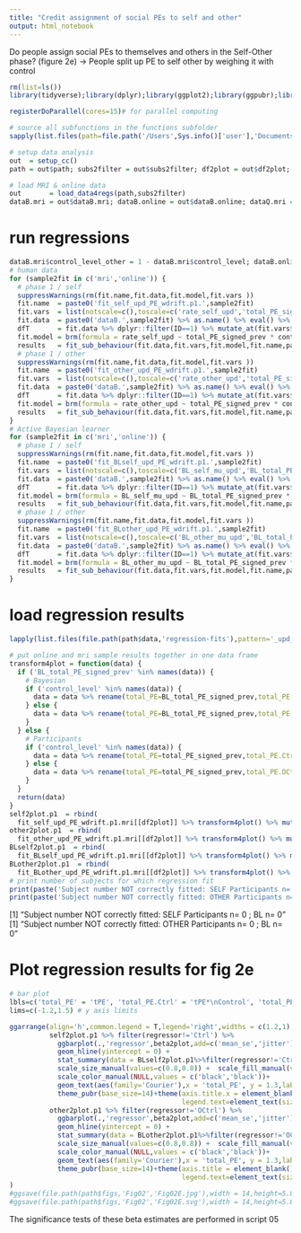 ```yaml
---
title: "Credit assignment of social PEs to self and other"
output: html_notebook
---
```


Do people assign social PEs to themselves and others in the Self-Other phase? (figure 2e)
-> People split up PE to self other by weighing it with control

```r
rm(list=ls()) 
library(tidyverse);library(dplyr);library(ggplot2);library(ggpubr);library(rstan);library(brms);library(shinystan);library(rmcorr);library(zoo);library(foreach);library(doParallel); 

registerDoParallel(cores=15)# for parallel computing 

# source all subfunctions in the functions subfolder
sapply(list.files(path=file.path('/Users',Sys.info()['user'],'Documents/GitHub/cause-controllability/analysis/_functions'), pattern='.R', full.names = T),source) 

# setup data analysis
out  = setup_cc()
path = out$path; subs2filter = out$subs2filter; df2plot = out$df2plot; beta2plot = out$beta2plot; my.priors = out$my.priors; cols = out$cols;

# load MRI & online data
out       = load_data4regs(path,subs2filter) 
dataB.mri = out$dataB.mri; dataB.online = out$dataB.online; dataQ.mri = out$dataQ.mri; dataQ.online = out$dataQ.online
```


# run regressions
```r
dataB.mri$control_level_other = 1 - dataB.mri$control_level; dataB.online$control_level_other = 1 - dataB.online$control_level
# human data
for (sample2fit in c('mri','online')) {
  # phase 1 / self
  suppressWarnings(rm(fit.name,fit.data,fit.model,fit.vars ))
  fit.name  = paste0('fit_self_upd_PE_wdrift.p1.',sample2fit)
  fit.vars  = list(notscale=c(),toscale=c('rate_self_upd','total_PE_signed_prev','control_level','phase_trial'))
  fit.data  = paste0('dataB.',sample2fit) %>% as.name() %>% eval() %>% dplyr::filter(phase==1,phase_trial>1,active_1after==0) %>% select(ID,game_number,phase,all_of(fit.vars$toscale),all_of(fit.vars$notscale))
  dfT       = fit.data %>% dplyr::filter(ID==1) %>% mutate_at(fit.vars$toscale,scale)  
  fit.model = brm(formula = rate_self_upd ~ total_PE_signed_prev * control_level + phase_trial , data=dfT,family='normal',chains=4,control=list(adapt_delta=0.9),refresh=0,prior=my.priors)  
  results   = fit_sub_behaviour(fit.data,fit.vars,fit.model,fit.name,path,my.priors); assign(fit.name, results)
  # phase 1 / other
  suppressWarnings(rm(fit.name,fit.data,fit.model,fit.vars ))
  fit.name  = paste0('fit_other_upd_PE_wdrift.p1.',sample2fit)
  fit.vars  = list(notscale=c(),toscale=c('rate_other_upd','total_PE_signed_prev','control_level_other','phase_trial'))
  fit.data  = paste0('dataB.',sample2fit) %>% as.name() %>% eval() %>% dplyr::filter(phase==1,phase_trial>1,active_1after==0) %>% select(ID,game_number,phase,all_of(fit.vars$toscale),all_of(fit.vars$notscale))
  dfT       = fit.data %>% dplyr::filter(ID==1) %>% mutate_at(fit.vars$toscale,scale)  
  fit.model = brm(formula = rate_other_upd ~ total_PE_signed_prev * control_level_other + phase_trial, data=dfT,family='normal',chains=4,control=list(adapt_delta=0.9),refresh=0,prior=my.priors)  
  results   = fit_sub_behaviour(fit.data,fit.vars,fit.model,fit.name,path,my.priors); assign(fit.name, results)
}
# Active Bayesian learner
for (sample2fit in c('mri','online')) {
  # phase 1 / self
  suppressWarnings(rm(fit.name,fit.data,fit.model,fit.vars ))
  fit.name  = paste0('fit_BLself_upd_PE_wdrift.p1.',sample2fit)
  fit.vars  = list(notscale=c(),toscale=c('BL_self_mu_upd','BL_total_PE_signed_prev','control_level','phase_trial'))
  fit.data  = paste0('dataB.',sample2fit) %>% as.name() %>% eval() %>% dplyr::filter(phase==1,phase_trial>1,active_1after==0) %>% select(ID,game_number,phase,all_of(fit.vars$toscale),all_of(fit.vars$notscale))
  dfT       = fit.data %>% dplyr::filter(ID==1) %>% mutate_at(fit.vars$toscale,scale)  
  fit.model = brm(formula = BL_self_mu_upd ~ BL_total_PE_signed_prev * control_level + phase_trial , data=dfT,family='normal',chains=4,control=list(adapt_delta=0.9),refresh=0,prior=my.priors)  
  results   = fit_sub_behaviour(fit.data,fit.vars,fit.model,fit.name,path,my.priors); assign(fit.name, results)
  # phase 1 / other
  suppressWarnings(rm(fit.name,fit.data,fit.model,fit.vars ))
  fit.name  = paste0('fit_BLother_upd_PE_wdrift.p1.',sample2fit)
  fit.vars  = list(notscale=c(),toscale=c('BL_other_mu_upd','BL_total_PE_signed_prev','control_level_other','phase_trial'))
  fit.data  = paste0('dataB.',sample2fit) %>% as.name() %>% eval() %>% dplyr::filter(phase==1,phase_trial>1,active_1after==0) %>% select(ID,game_number,phase,all_of(fit.vars$toscale),all_of(fit.vars$notscale))
  dfT       = fit.data %>% dplyr::filter(ID==1) %>% mutate_at(fit.vars$toscale,scale)  
  fit.model = brm(formula = BL_other_mu_upd ~ BL_total_PE_signed_prev * control_level_other + phase_trial, data=dfT,family='normal',chains=4,control=list(adapt_delta=0.9),refresh=0,prior=my.priors)  
  results   = fit_sub_behaviour(fit.data,fit.vars,fit.model,fit.name,path,my.priors); assign(fit.name, results)
}
```

# load regression results
```r
lapply(list.files(file.path(path$data,'regression-fits'),pattern='_upd_PE_wdrift.p1',full.names = T),load,.GlobalEnv)

# put online and mri sample results together in one data frame
transform4plot = function(data) {
  if ('BL_total_PE_signed_prev' %in% names(data)) {
    # Bayesian
    if ('control_level' %in% names(data)) {
      data = data %>% rename(total_PE=BL_total_PE_signed_prev,total_PE.Ctrl=`BL_total_PE_signed_prev:control_level`,Ctrl=control_level) %>% pivot_longer(cols=c('total_PE','total_PE.Ctrl','Ctrl'),values_to=beta2plot,names_to = 'regressor')
    } else {
      data = data %>% rename(total_PE=BL_total_PE_signed_prev,total_PE.OCtrl=`BL_total_PE_signed_prev:control_level_other`,OCtrl=control_level_other) %>% pivot_longer(cols=c('total_PE','total_PE.OCtrl','OCtrl'),values_to=beta2plot,names_to = 'regressor')
    } 
  } else {
    # Participants
    if ('control_level' %in% names(data)) {
      data = data %>% rename(total_PE=total_PE_signed_prev,total_PE.Ctrl=`total_PE_signed_prev:control_level`,Ctrl=control_level) %>% pivot_longer(cols=c('total_PE','total_PE.Ctrl','Ctrl'),values_to=beta2plot,names_to = 'regressor')
    } else {
      data = data %>% rename(total_PE=total_PE_signed_prev,total_PE.OCtrl=`total_PE_signed_prev:control_level_other`,OCtrl=control_level_other) %>% pivot_longer(cols=c('total_PE','total_PE.OCtrl','OCtrl'),values_to=beta2plot,names_to = 'regressor')
    }
  }
  return(data)
}
self2plot.p1  = rbind(
  fit_self_upd_PE_wdrift.p1.mri[[df2plot]] %>% transform4plot() %>% mutate(Sample='MRI'),    fit_self_upd_PE_wdrift.p1.online[[df2plot]] %>% transform4plot() %>% mutate(Sample='Online'))
other2plot.p1  = rbind(
  fit_other_upd_PE_wdrift.p1.mri[[df2plot]] %>% transform4plot() %>% mutate(Sample='MRI'),   fit_other_upd_PE_wdrift.p1.online[[df2plot]] %>% transform4plot() %>% mutate(Sample='Online'))
BLself2plot.p1  = rbind(
  fit_BLself_upd_PE_wdrift.p1.mri[[df2plot]] %>% transform4plot() %>% mutate(Sample='MRI'),  fit_BLself_upd_PE_wdrift.p1.online[[df2plot]] %>% transform4plot() %>% mutate(Sample='Online'))
BLother2plot.p1  = rbind(
  fit_BLother_upd_PE_wdrift.p1.mri[[df2plot]] %>% transform4plot() %>% mutate(Sample='MRI'), fit_BLother_upd_PE_wdrift.p1.online[[df2plot]] %>% transform4plot() %>% mutate(Sample='Online'))
# print number of subjects for which regression fit
print(paste('Subject number NOT correctly fitted: SELF Participants n=',length(which(self2plot.p1$fitted.ok.flag==0)), ';  BL n=',length(which(BLself2plot.p1$fitted.ok.flag==0))))
print(paste('Subject number NOT correctly fitted: OTHER Participants n=',length(which(other2plot.p1$fitted.ok.flag==0)), ';  BL n=',length(which(BLother2plot.p1$fitted.ok.flag==0))))
```
[1] "Subject number NOT correctly fitted: SELF Participants n= 0 ;  BL n= 0"
[1] "Subject number NOT correctly fitted: OTHER Participants n= 0 ;  BL n= 0"

# Plot regression results for fig 2e
```r
# bar plot
lbls=c('total_PE' = 'tPE', 'total_PE.Ctrl' = 'tPE*\nControl', 'total_PE.OCtrl' = 'tPE*\n(1-Control)') # x tick labels
lims=c(-1.2,1.5) # y axis limits

ggarrange(align='h',common.legend = T,legend='right',widths = c(1.2,1),
          self2plot.p1 %>% filter(regressor!='Ctrl') %>%
            ggbarplot(.,'regressor',beta2plot,add=c('mean_se','jitter'),title='Self',fill='Sample',ylim=lims,position = position_dodge(0.75),add.params=list(size='Sample',alpha=0.1,show.legend=F),ylab='Effect on\nrating update') + 
            geom_hline(yintercept = 0) + 
            stat_summary(data = BLself2plot.p1%>%filter(regressor!='Ctrl'),aes(x=regressor,y=beta_estimate,color=Sample), fun="mean", geom="point",size=1,pch=21,stroke=0.7,position= position_dodge(1.1),show.legend = F) +
            scale_size_manual(values=c(0.8,0.8)) +  scale_fill_manual(values=c(cols$Self,cols$SelfL)) + scale_x_discrete(labels=lbls) +
            scale_color_manual(NULL,values = c('black','black'))+
            geom_text(aes(family='Courier'),x = 'total_PE', y = 1.3,label='***',size=5) + geom_text(aes(family='Courier'),x = 'total_PE.Ctrl', y = 1.3,label='***',size=5) + geom_text(aes(fontface='italic'),x = 'Ctrl', y = 1.3,label='n.s.',size=4) +
            theme_pubr(base_size=14)+theme(axis.title.x = element_blank(),plot.title = element_text(hjust = 0.5,size=14),axis.text.x = element_text(size=13),
                                           legend.text=element_text(size=14),legend.box.margin=margin(-10,0,-10,-10),legend.background=element_rect(fill='transparent')),
          other2plot.p1 %>% filter(regressor!='OCtrl') %>%
            ggbarplot(.,'regressor',beta2plot,add=c('mean_se','jitter'),title='Other',fill='Sample',ylim=lims,position = position_dodge(0.75),add.params=list(size='Sample',alpha=0.1,show.legend=F),ylab='Effect on\nrating update') + 
            geom_hline(yintercept = 0) + 
            stat_summary(data = BLother2plot.p1%>%filter(regressor!='OCtrl'),aes(x=regressor,y=beta_estimate,color=Sample), fun="mean", geom="point",size=1,pch=21,stroke=0.7,position= position_dodge(1.1),show.legend = F) +
            scale_size_manual(values=c(0.8,0.8)) +  scale_fill_manual(values=c(cols$Other,cols$OtherL)) + scale_x_discrete(labels=lbls) +
            scale_color_manual(NULL,values = c('black','black'))+
            geom_text(aes(family='Courier'),x = 'total_PE', y = 1.3,label='***',size=5) + geom_text(aes(family='Courier'),x = 'total_PE.OCtrl', y = 1.3,label='***',size=5) + geom_text(aes(family='Courier'),x = 'OCtrl', y = 1.3,label='***',size=5) +
            theme_pubr(base_size=14)+theme(axis.title = element_blank(),plot.title = element_text(hjust = 0.5,size=14),axis.text.x = element_text(size=14),
                                           legend.text=element_text(size=14),legend.box.margin=margin(-10,0,-10,-10),legend.background=element_rect(fill='transparent'))#
)
#ggsave(file.path(path$figs,'Fig02','Fig02E.jpg'),width = 14,height=5.8,units = 'cm')
#ggsave(file.path(path$figs,'Fig02','Fig02E.svg'),width = 14,height=5.8,units = 'cm') 
```
The significance tests of these beta estimates are performed in script 05